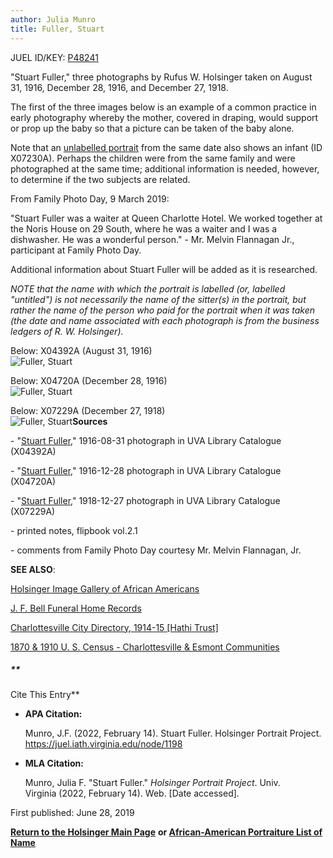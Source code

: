 ```yaml
---
author: Julia Munro
title: Fuller, Stuart
---
```

JUEL ID/KEY: [P48241](http://juel.iath.virginia.edu/public_person?person=48241 "P48241")

"Stuart Fuller," three photographs by Rufus W. Holsinger taken on August 31, 1916, December 28, 1916, and December 27, 1918.

The first of the three images below is an example of a common practice in early photography whereby the mother, covered in draping, would support or prop up the baby so that a picture can be taken of the baby alone. 

Note that an [unlabelled portrait](http://juel.iath.virginia.edu/node/2033 "Untitled") from the same date also shows an infant (ID X07230A). Perhaps the children were from the same family and were photographed at the same time; additional information is needed, however, to determine if the two subjects are related. 

From Family Photo Day, 9 March 2019: 

"Stuart Fuller was a waiter at Queen Charlotte Hotel. We worked together at the Noris House on 29 South, where he was a waiter and I was a dishwasher. He was a wonderful person." - Mr. Melvin Flannagan Jr., participant at Family Photo Day. 

Additional information about Stuart Fuller will be added as it is researched.

_NOTE that the name with which the portrait is labelled (or, labelled "untitled") is not necessarily the name of the sitter(s) in the portrait, but rather the name of the person who paid for the portrait when it was taken (the date and name associated with each photograph is from the business ledgers of R. W. Holsinger)._

Below: X04392A (August 31, 1916)  
![Fuller, Stuart](https://iiif.lib.virginia.edu/iiif/uva-lib:1044512/full/778,561/0/default.jpg "Fuller, Stuart") 

Below: X04720A (December 28, 1916)  
![Fuller, Stuart](https://iiif.lib.virginia.edu/iiif/uva-lib:1044942/full/778,561/0/default.jpg "Fuller, Stuart")

Below: X07229A (December 27, 1918)  
![Fuller, Stuart](https://iiif.lib.virginia.edu/iiif/uva-lib:1050373/full/778,561/0/default.jpg "Fuller, Stuart")**Sources**

\- "[Stuart Fuller](https://search.lib.virginia.edu/catalog/uva-lib:1044512#?c=0&m=0&s=0&cv=0&xywh=0%2C-60%2C3953%2C2931 "X04392A")," 1916-08-31 photograph in UVA Library Catalogue (X04392A)  
  
\- "[Stuart Fuller](https://search.lib.virginia.edu/catalog/uva-lib:1044942#?c=0&m=0&s=0&cv=0&xywh=0%2C-71%2C4004%2C2969 "Fuller, Stuart")," 1916-12-28 photograph in UVA Library Catalogue (X04720A)

\- "[Stuart Fuller](https://search.lib.virginia.edu/catalog/uva-lib:1050373#?c=0&m=0&s=0&cv=0&xywh=-1%2C-63%2C3948%2C2926 "Stuart Fuller")," 1918-12-27 photograph in UVA Library Catalogue (X07229A)

\- printed notes, flipbook vol.2.1  

\- comments from Family Photo Day courtesy Mr. Melvin Flannagan, Jr. 

**SEE ALSO**:

[Holsinger Image Gallery of African Americans](http://rwholsingerphotos.org/images.php "Holsinger Image Gallery of African Americans")

[J. F. Bell Funeral Home Records](http://www2.vcdh.virginia.edu/afam/raceandplace/perl_scripts/funeral_search.html "J. F. Bell Funeral Home Database")

[Charlottesville City Directory, 1914-15 \[Hathi Trust\]](https://catalog.hathitrust.org/Record/101954103 "Charlottesville City Directory, 1914-15") 

[1870 & 1910 U. S. Census - Charlottesville & Esmont Communities](http://www2.vcdh.virginia.edu/afam/raceandplace/census/search_both.html "1870 & 1910 U. S. Census: Charlottesville and Esmont Communities")

##### **  
Cite This Entry**

*   **APA Citation:**
    
    Munro, J.F. (2022, February 14). Stuart Fuller. Holsinger Portrait Project. https://juel.iath.virginia.edu/node/1198
    
*   **MLA Citation:**
    
    Munro, Julia F. "Stuart Fuller." _Holsinger Portrait Project_. Univ. Virginia (2022, February 14). Web. \[Date accessed\].
    

  
First published: June 28, 2019      
  

[**Return to the Holsinger Main Page**](http://juel.iath.virginia.edu/node/980) **or [African-American Portraiture List of Name](http://juel.iath.virginia.edu/node/996)**